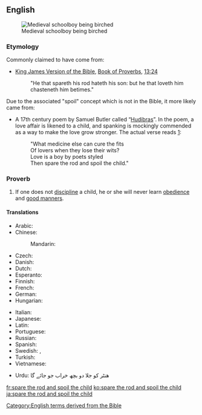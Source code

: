 ==English==
[[Image:Koerperstrafe- MA Birkenrute.png|thumb|Medieval schoolboy being birched]]

===Etymology===
Commonly claimed to have come from:
*[[w:King James Version of the Bible|King James Version of the Bible]], [[w:Book of Proverbs|Book of Proverbs]], [[s:Bible (King James)/Proverbs#Chapter 13|13:24]]
*: "He that spareth his rod hateth his son: but he that loveth him chasteneth him betimes."

Due to the associated "spoil" concept which is not in the Bible, it more likely came from:

*A 17th century poem by Samuel Butler called “[[w:Hudibras|Hudibras]]”.  In the poem, a love affair is likened to a child, and spanking is mockingly commended as a way to make the love grow stronger.  The actual verse reads [http://gracethrufaith.com/selah/spare-the-rod-and-spoil-the-child/]:
*:"What medicine else can cure the fits<br />
*:Of lovers when they lose their wits?<br />
*:Love is a boy by poets styled<br />
*:Then spare the rod and spoil the child."

===Proverb===
{{head|en|proverb|head=[[spare]] [[the]] [[rod]] [[and]] [[spoil]] [[the]] [[child]]}}

# If one does not [[discipline]] a child, he or she will never learn [[obedience]] and [[good manners]].

====Translations====
{{trans-top|if one does not discipline a child he or she will never learn obedience}}
* Arabic: {{t-needed|ar}}
* Chinese:
*: Mandarin: {{t|cmn|不打不成器|tr=bù dǎ bù chéng qì|sc=Hani}}
* Czech: {{t-needed|cs}}
* Danish: {{t|da|den man elsker, tugter man}}
* Dutch: {{t|nl|zachte heelmeesters, stinkende wonden}}
* Esperanto: {{t|eo|amo kaj puno loĝas komune}}
* Finnish: {{t|fi|joka vitsaa säästää, se lastaan vihaa}}
* French: {{t+|fr|qui aime bien, châtie bien}}
* German: {{t|de|wer mit der Rute spart, verzieht das Kind}}
* Hungarian: {{t-needed|hu}}
{{trans-mid}}
* Italian: {{t-needed|it}}
* Japanese: {{t|ja|可愛い子には旅させよ|tr=kawaii ko-ni-wa tabi saseyo}}
* Latin: {{t|la|qui bene amat, bene castigat}}
* Portuguese: {{t|pt|quem ama, castiga}}
* Russian: {{t|ru|пожалеешь розгу — испортишь ребёнка|tr=požaléješ’ rózgu - ispórtiš’ rebjónka|sc=Cyrl}}
* Spanish: {{t|es|escatima el palo y malcría al hijo}}
* Swedish: {{t|sv|den man älskar, agar man}}, {{t|sv|aga din son medan han är liten, annars agar han dig när han blir stor}}
* Turkish: {{t|tr|insan sevdiğine takılırmış}}
* Vietnamese: {{t-needed|vi}}
{{trans-bottom}}
*Urdu: ھنٹر کو جلا دو بچھ خراب جو جائے گا
[[Category:English terms derived from the Bible]]

[[fr:spare the rod and spoil the child]]
[[ko:spare the rod and spoil the child]]
[[ja:spare the rod and spoil the child]]